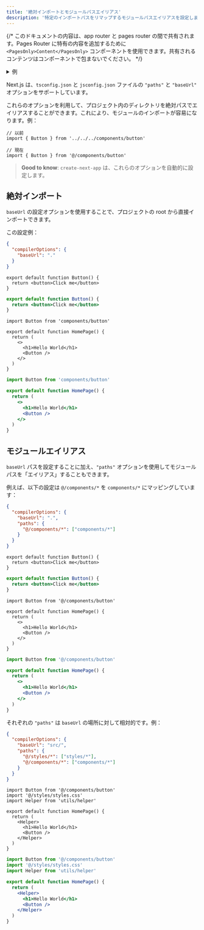 ```yaml
---
title: '絶対インポートとモジュールパスエイリアス'
description: '特定のインポートパスをリマップするモジュールパスエイリアスを設定します。'
---
```


{/* このドキュメントの内容は、app router と pages router の間で共有されます。Pages Router に特有の内容を追加するために `<PagesOnly>Content</PagesOnly>` コンポーネントを使用できます。共有されるコンテンツはコンポーネントで包まないでください。 */}

<details>
  <summary>例</summary>

- [絶対インポートとエイリアス](https://github.com/vercel/next.js/tree/canary/examples/with-absolute-imports)

</details>

Next.js は、`tsconfig.json` と `jsconfig.json` ファイルの `"paths"` と `"baseUrl"` オプションをサポートしています。

これらのオプションを利用して、プロジェクト内のディレクトリを絶対パスでエイリアスすることができます。これにより、モジュールのインポートが容易になります。例：

```tsx
// 以前
import { Button } from '../../../components/button'

// 現在
import { Button } from '@/components/button'
```

> **Good to know**: `create-next-app` は、これらのオプションを自動的に設定します。

## 絶対インポート

`baseUrl` の設定オプションを使用することで、プロジェクトの root から直接インポートできます。

この設定例：

```json filename="tsconfig.json or jsconfig.json"
{
  "compilerOptions": {
    "baseUrl": "."
  }
}
```

```tsx filename="components/button.tsx" switcher
export default function Button() {
  return <button>Click me</button>
}
```

```jsx filename="components/button.js" switcher
export default function Button() {
  return <button>Click me</button>
}
```

```tsx filename="app/page.tsx" switcher
import Button from 'components/button'

export default function HomePage() {
  return (
    <>
      <h1>Hello World</h1>
      <Button />
    </>
  )
}
```

```jsx filename="app/page.js" switcher
import Button from 'components/button'

export default function HomePage() {
  return (
    <>
      <h1>Hello World</h1>
      <Button />
    </>
  )
}
```

## モジュールエイリアス

`baseUrl` パスを設定することに加え、`"paths"` オプションを使用してモジュールパスを「エイリアス」することもできます。

例えば、以下の設定は `@/components/*` を `components/*` にマッピングしています：

```json filename="tsconfig.json or jsconfig.json"
{
  "compilerOptions": {
    "baseUrl": ".",
    "paths": {
      "@/components/*": ["components/*"]
    }
  }
}
```

```tsx filename="components/button.tsx" switcher
export default function Button() {
  return <button>Click me</button>
}
```

```jsx filename="components/button.js" switcher
export default function Button() {
  return <button>Click me</button>
}
```

```tsx filename="app/page.tsx" switcher
import Button from '@/components/button'

export default function HomePage() {
  return (
    <>
      <h1>Hello World</h1>
      <Button />
    </>
  )
}
```

```jsx filename="app/page.js" switcher
import Button from '@/components/button'

export default function HomePage() {
  return (
    <>
      <h1>Hello World</h1>
      <Button />
    </>
  )
}
```

それぞれの `"paths"` は `baseUrl` の場所に対して相対的です。例：

```json filename="tsconfig.json or jsconfig.json"
{
  "compilerOptions": {
    "baseUrl": "src/",
    "paths": {
      "@/styles/*": ["styles/*"],
      "@/components/*": ["components/*"]
    }
  }
}
```

```tsx filename="app/page.tsx" switcher
import Button from '@/components/button'
import '@/styles/styles.css'
import Helper from 'utils/helper'

export default function HomePage() {
  return (
    <Helper>
      <h1>Hello World</h1>
      <Button />
    </Helper>
  )
}
```

```jsx filename="app/page.js" switcher
import Button from '@/components/button'
import '@/styles/styles.css'
import Helper from 'utils/helper'

export default function HomePage() {
  return (
    <Helper>
      <h1>Hello World</h1>
      <Button />
    </Helper>
  )
}
```